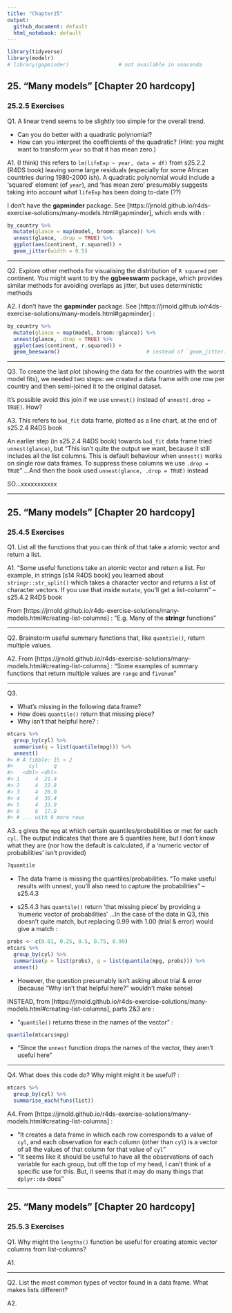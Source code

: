 ```yaml
---
title: "Chapter25"
output:
  github_document: default
  html_notebook: default
---
```


```r
library(tidyverse)
library(modelr)
# library(gapminder)                # not available in anaconda
```


## 25. "Many models" [Chapter 20 hardcopy]
### 25.2.5 Exercises

Q1.
A linear trend seems to be slightly too simple for the overall trend.

* Can you do better with a quadratic polynomial?
* How can you interpret the coefficients of the quadratic? (Hint: you might want to transform `year` so that it has mean zero.)

A1.
(I think) this refers to `lm(lifeExp ~ year, data = df)` from s25.2.2 (R4DS book) leaving some large residuals (especially for some African countries during 1980-2000 ish). A quadratic polynomial would include a 'squared' element (of `year`), and 'has mean zero' presumably suggests taking into account what `lifeExp` has been doing to-date (??)

I don't have the **gapminder** package. See [https://jrnold.github.io/r4ds-exercise-solutions/many-models.html#gapminder], which ends with :

```r
by_country %>% 
  mutate(glance = map(model, broom::glance)) %>%
  unnest(glance, .drop = TRUE) %>%
  ggplot(aes(continent, r.squared)) +
  geom_jitter(width = 0.5)
```


-----------

Q2.
Explore other methods for visualising the distribution of `R squared` per continent. You might want to try the **ggbeeswarm** package, which provides similar methods for avoiding overlaps as jitter, but uses deterministic methods

A2.
I don't have the **gapminder** package. See [https://jrnold.github.io/r4ds-exercise-solutions/many-models.html#gapminder] :

```r
by_country %>% 
  mutate(glance = map(model, broom::glance)) %>%
  unnest(glance, .drop = TRUE) %>%
  ggplot(aes(continent, r.squared)) +
  geom_beeswarm()                            # instead of `geom_jitter()`
```


-----------

Q3.
To create the last plot (showing the data for the countries with the worst model fits), we needed two steps: we created a data frame with one row per country and then semi-joined it to the original dataset.

It’s possible avoid this join if we use `unnest()` instead of `unnest(.drop = TRUE)`. How?

A3.
This refers to `bad_fit` data frame, plotted as a line chart, at the end of s25.2.4 R4DS book

An earlier step (in s25.2.4 R4DS book) towards `bad_fit` data frame tried `unnest(glance)`, but "This isn’t quite the output we want, because it still includes all the list columns. This is default behaviour when `unnest()` works on single row data frames. To suppress these columns we use `.drop = TRUE`" ...And then the book used `unnest(glance, .drop = TRUE)` instead

SO...xxxxxxxxxxx


-----------

## 25. "Many models" [Chapter 20 hardcopy]
### 25.4.5 Exercises

Q1. List all the functions that you can think of that take a atomic vector and return a list.

A1.
"Some useful functions take an atomic vector and return a list. For example, in strings [s14 R4DS book] you learned about `stringr::str_split()` which takes a character vector and returns a list of character vectors. If you use that inside `mutate`, you’ll get a list-column" -- s25.4.2 R4DS book

From [https://jrnold.github.io/r4ds-exercise-solutions/many-models.html#creating-list-columns] : "E.g. Many of the **stringr** functions"

-----------

Q2. Brainstorm useful summary functions that, like `quantile()`, return multiple values.

A2.
From [https://jrnold.github.io/r4ds-exercise-solutions/many-models.html#creating-list-columns] : "Some examples of summary functions that return multiple values are `range` and `fivenum`"

-----------

Q3.

* What’s missing in the following data frame?
* How does `quantile()` return that missing piece?
* Why isn’t that helpful here? :

```r
mtcars %>% 
  group_by(cyl) %>% 
  summarise(q = list(quantile(mpg))) %>% 
  unnest()
#> # A tibble: 15 × 2
#>     cyl     q
#>   <dbl> <dbl>
#> 1     4  21.4
#> 2     4  22.8
#> 3     4  26.0
#> 4     4  30.4
#> 5     4  33.9
#> 6     6  17.8
#> # ... with 9 more rows
```


A3.
`q` gives the `mpg` at which certain quantiles/probabilities or met for each `cyl`. The output indicates that there are 5 quantiles here, but I don't know what they are (nor how the default is calculated, if a 'numeric vector of probabilities' isn't provided)

```r
?quantile
```

* The data frame is missing the quantiles/probabilities. "To make useful results with unnest, you’ll also need to capture the probabilities" -- s25.4.3

* s25.4.3 has `quantile()` return 'that missing piece' by providing a 'numeric vector of probabilities' ...In the case of the data in Q3, this doesn't quite match, but replacing 0.99 with 1.00 (trial & error) would give a match :
```r
probs <- c(0.01, 0.25, 0.5, 0.75, 0.99)
mtcars %>% 
  group_by(cyl) %>% 
  summarise(p = list(probs), q = list(quantile(mpg, probs))) %>% 
  unnest()
```

* However, the question presumably isn't asking about trial & error (because "Why isn’t that helpful here?" wouldn't make sense)

INSTEAD, from [https://jrnold.github.io/r4ds-exercise-solutions/many-models.html#creating-list-columns], parts 2&3 are :

* "`quantile()` returns these in the names of the vector" :
```r
quantile(mtcars$mpg)
```

* "Since the `unnest` function drops the names of the vector, they aren’t useful here"


-----------

Q4.
What does this code do? Why might might it be useful? :
```r
mtcars %>% 
  group_by(cyl) %>% 
  summarise_each(funs(list))
```

A4.
From [https://jrnold.github.io/r4ds-exercise-solutions/many-models.html#creating-list-columns] :

* "It creates a data frame in which each row corresponds to a value of `cyl`, and each observation for each column (other than `cyl`) is a vector of all the values of that column for that value of `cyl`"
* "It seems like it should be useful to have all the observations of each variable for each group, but off the top of my head, I can’t think of a specific use for this. But, it seems that it may do many things that `dplyr::do` does"

-----------

## 25. "Many models" [Chapter 20 hardcopy]
### 25.5.3 Exercises

Q1. Why might the `lengths()` function be useful for creating atomic vector columns from list-columns?

A1.

-----------

Q2. List the most common types of vector found in a data frame. What makes lists different?

A2.



